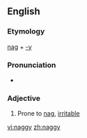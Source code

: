 ==English==

===Etymology===
[[nag]] + [[-y]]

===Pronunciation===
* {{IPA|nægiː}}

===Adjective===
{{en-adj|naggier|naggiest}}

# Prone to [[nag]], [[irritable]]

[[vi:naggy]]
[[zh:naggy]]